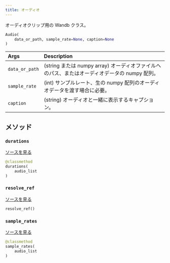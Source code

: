 ```yaml
---
title: オーディオ
---
```


<Card title="View the source code" href="https://www.github.com/wandb/wandb/tree/637bddf198525810add5804059001b1b319d6ad1/wandb/sdk/data_types/audio.py#L13-L157" icon="github"/>

オーディオクリップ用の Wandb クラス。

```python
Audio(
    data_or_path, sample_rate=None, caption=None
)
```

| Args | Description |
| :--- | :--- |
|  `data_or_path` |  (string または numpy array) オーディオファイルへのパス、またはオーディオデータの numpy 配列。 |
|  `sample_rate` |  (int) サンプルレート、生の numpy 配列のオーディオデータを渡す場合に必要。 |
|  `caption` |  (string) オーディオと一緒に表示するキャプション。 |

## メソッド

### `durations`

[ソースを見る](https://www.github.com/wandb/wandb/tree/637bddf198525810add5804059001b1b319d6ad1/wandb/sdk/data_types/audio.py#L115-L117)

```python
@classmethod
durations(
    audio_list
)
```

### `resolve_ref`

[ソースを見る](https://www.github.com/wandb/wandb/tree/637bddf198525810add5804059001b1b319d6ad1/wandb/sdk/data_types/audio.py#L131-L143)

```python
resolve_ref()
```

### `sample_rates`

[ソースを見る](https://www.github.com/wandb/wandb/tree/637bddf198525810add5804059001b1b319d6ad1/wandb/sdk/data_types/audio.py#L119-L121)

```python
@classmethod
sample_rates(
    audio_list
)
```
